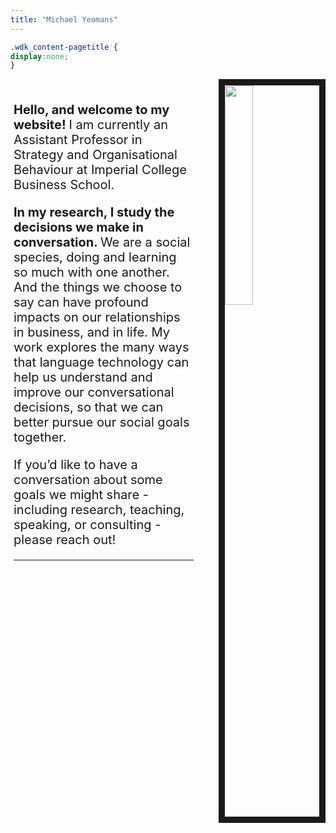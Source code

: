 ```yaml
---
title: "Michael Yeomans"
---
```

<link rel="stylesheet" href="styles.css" type="text/css">

```css
.wdk_content-pagetitle {
display:none;
}
```

<img src="images/mikeface.jpg" style="width:30%; border:10px solid; margin-right: 0px; margin-left: 40px" align="right">
<br/>
<div style="margin-left: 5px">

<div style="font-size: 20px">
<b>Hello, and welcome to my website! </b>I am currently an Assistant Professor in Strategy and Organisational Behaviour at Imperial College Business School.

<div style="font-size: 20px">
<b>In my research, I study the decisions we make in conversation. </b> We are a social species, doing and learning so much with one another. And the things we choose to say can have profound impacts on our relationships in business, and in life. My work explores the many ways that language technology can help us understand and improve our conversational decisions, so that we can better pursue our social goals together. 

If you'd like to have a conversation about some goals we might share - including research, teaching, speaking, or consulting - please reach out! 

</div>
***
